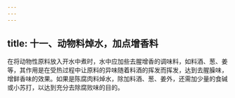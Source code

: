 ```yaml
---
---
---
```

title: 十一、动物料焯水，加点增香料
---




在将动物性原料放入开水中煮时，水中应加些去腥增香的调味料，如料酒、葱、姜等，其作用是在受热过程中让原料的异味随着料酒的挥发而挥发，达到去腥臊味，增鲜香味的效果。如果是陈腐肉料焯水，除加料酒、葱、姜外，还需加少量的食碱或小苏打，以达到充分去除腐败味的目的。